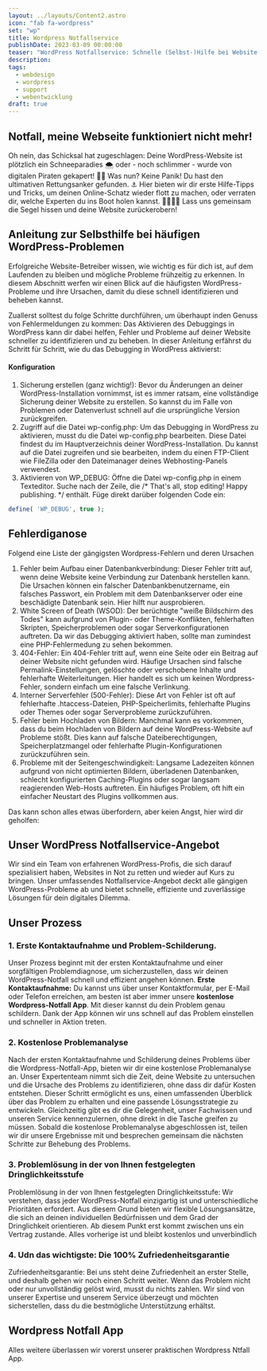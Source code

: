 ```yaml
---
layout: ../layouts/Content2.astro
icon: "fab fa-wordpress"
set: "wp"
title: Wordpress Notfallservice
publishDate: 2023-03-09 00:00:00
teaser: "WordPress Notfallservice: Schnelle (Selbst-)Hilfe bei Website-Problemen"
description:
tags:
  - webdesign
  - wordpress
  - support
  - webentwicklung
draft: true
---
```




## Notfall, meine Webseite funktioniert nicht mehr!
Oh nein, das Schicksal hat zugeschlagen: Deine WordPress-Website ist plötzlich ein Schneeparadies 🌨️ oder - noch schlimmer - wurde von digitalen Piraten gekapert! 🏴‍☠️ Was nun? Keine Panik! Du hast den ultimativen Rettungsanker gefunden. ⚓ Hier bieten wir dir erste Hilfe-Tipps und Tricks, um deinen Online-Schatz wieder flott zu machen, oder verraten dir, welche Experten du ins Boot holen kannst. 🌊⛵👩‍💻 Lass uns gemeinsam die Segel hissen und deine Website zurückerobern!

## Anleitung zur Selbsthilfe bei häufigen WordPress-Problemen
Erfolgreiche Website-Betreiber wissen, wie wichtig es für dich ist, auf dem Laufenden zu bleiben und mögliche Probleme frühzeitig zu erkennen. In diesem Abschnitt werfen wir einen Blick auf die häufigsten WordPress-Probleme und ihre Ursachen, damit du diese schnell identifizieren und beheben kannst.

Zuallerst solltest du folge Schritte durchführen, um überhaupt inden Genuss von Fehlermeldungen zu kommen:
Das Aktivieren des Debuggings in WordPress kann dir dabei helfen, Fehler und Probleme auf deiner Website schneller zu identifizieren und zu beheben. In dieser Anleitung erfährst du Schritt für Schritt, wie du das Debugging in WordPress aktivierst:

#### Konfiguration
1. Sicherung erstellen (ganz wichtig!): Bevor du Änderungen an deiner WordPress-Installation vornimmst, ist es immer ratsam, eine vollständige Sicherung deiner Website zu erstellen. So kannst du im Falle von Problemen oder Datenverlust schnell auf die ursprüngliche Version zurückgreifen.
2. Zugriff auf die Datei wp-config.php: Um das Debugging in WordPress zu aktivieren, musst du die Datei wp-config.php bearbeiten. Diese Datei findest du im Hauptverzeichnis deiner WordPress-Installation. Du kannst auf die Datei zugreifen und sie bearbeiten, indem du einen FTP-Client wie FileZilla oder den Dateimanager deines Webhosting-Panels verwendest.
3. Aktivieren von WP_DEBUG: Öffne die Datei wp-config.php in einem Texteditor. Suche nach der Zeile, die /* That's all, stop editing! Happy publishing. */ enthält. Füge direkt darüber folgenden Code ein:

```php
define( 'WP_DEBUG', true );
```


## Fehlerdiganose
Folgend eine Liste der gängigsten Wordpress-Fehlern und deren Ursachen

1. Fehler beim Aufbau einer Datenbankverbindung: Dieser Fehler tritt auf, wenn deine Website keine Verbindung zur Datenbank herstellen kann. Die Ursachen können ein falscher Datenbankbenutzername, ein falsches Passwort, ein Problem mit dem Datenbankserver oder eine beschädigte Datenbank sein. Hier hilft nur ausprobieren.
2. White Screen of Death (WSOD): Der berüchtigte "weiße Bildschirm des Todes" kann aufgrund von Plugin- oder Theme-Konflikten, fehlerhaften Skripten, Speicherproblemen oder sogar Serverkonfigurationen auftreten. Da wir das Debugging aktiviert haben, sollte man zumindest eine PHP-Fehlermedung zu sehen bekommen.
3. 404-Fehler: Ein 404-Fehler tritt auf, wenn eine Seite oder ein Beitrag auf deiner Website nicht gefunden wird. Häufige Ursachen sind falsche Permalink-Einstellungen, gelöschte oder verschobene Inhalte und fehlerhafte Weiterleitungen. Hier handelt es sich um keinen Wordpress-Fehler, sondern einfach um eine falsche Verlinkung.
4. Interner Serverfehler (500-Fehler): Diese Art von Fehler ist oft auf fehlerhafte .htaccess-Dateien, PHP-Speicherlimits, fehlerhafte Plugins oder Themes oder sogar Serverprobleme zurückzuführen. 
5. Fehler beim Hochladen von Bildern: Manchmal kann es vorkommen, dass du beim Hochladen von Bildern auf deine WordPress-Website auf Probleme stößt. Dies kann auf falsche Dateiberechtigungen, Speicherplatzmangel oder fehlerhafte Plugin-Konfigurationen zurückzuführen sein.
6. Probleme mit der Seitengeschwindigkeit: Langsame Ladezeiten können aufgrund von nicht optimierten Bildern, überladenen Datenbanken, schlecht konfigurierten Caching-Plugins oder sogar langsam reagierenden Web-Hosts auftreten. Ein häufiges Problem, oft hift ein einfacher Neustart des Plugins vollkommen aus.

Das kann schon alles etwas überfordern, aber keien Angst, hier wird dir geholfen:

## Unser WordPress Notfallservice-Angebot
Wir sind ein Team von erfahrenen WordPress-Profis, die sich darauf spezialisiert haben, Websites in Not zu retten und wieder auf Kurs zu bringen. Unser umfassendes Notfallservice-Angebot deckt alle gängigen WordPress-Probleme ab und bietet schnelle, effiziente und zuverlässige Lösungen für dein digitales Dilemma.



## Unser Prozess
### 1. Erste Kontaktaufnahme und Problem-Schilderung. 
Unser Prozess beginnt mit der ersten Kontaktaufnahme und einer sorgfältigen Problemdiagnose, um sicherzustellen, dass wir deinen WordPress-Notfall schnell und effizient angehen können.
**Erste Kontaktaufnahme:** Du kannst uns über unser Kontaktformular, per E-Mail oder Telefon erreichen, am besten ist aber immer unsere **kostenlose Wordpress-Notfall App**. Mit dieser kannst du dein Problem genau schildern. Dank der App können wir uns schnell auf das Problem einstellen und schneller in Aktion treten. 

### 2. Kostenlose Problemanalyse
Nach der ersten Kontaktaufnahme und Schilderung deines Problems über die Wordpress-Notfall-App, bieten wir dir eine kostenlose Problemanalyse an. Unser Expertenteam nimmt sich die Zeit, deine Website zu untersuchen und die Ursache des Problems zu identifizieren, ohne dass dir dafür Kosten entstehen. 
Dieser Schritt ermöglicht es uns, einen umfassenden Überblick über das Problem zu erhalten und eine passende Lösungsstrategie zu entwickeln. Gleichzeitig gibt es dir die Gelegenheit, unser Fachwissen und unseren Service kennenzulernen, ohne direkt in die Tasche greifen zu müssen.
Sobald die kostenlose Problemanalyse abgeschlossen ist, teilen wir dir unsere Ergebnisse mit und besprechen gemeinsam die nächsten Schritte zur Behebung des Problems.

### 3. Problemlösung in der von Ihnen festgelegten Dringlichkeitsstufe
Problemlösung in der von Ihnen festgelegten Dringlichkeitsstufe: Wir verstehen, dass jeder WordPress-Notfall einzigartig ist und unterschiedliche Prioritäten erfordert. Aus diesem Grund bieten wir flexible Lösungsansätze, die sich an deinen individuellen Bedürfnissen und dem Grad der Dringlichkeit orientieren. 
Ab diesem Punkt erst kommt zwischen uns ein Vertrag zustande. Alles vorherige ist und bleibt kostenlos und unverbindlich

### 4. Udn das wichtigste: Die 100% Zufriedenheitsgarantie
Zufriedenheitsgarantie: Bei uns steht deine Zufriedenheit an erster Stelle, und deshalb gehen wir noch einen Schritt weiter. Wenn das Problem nicht oder nur unvollständig gelöst wird, musst du nichts zahlen. Wir sind von unserer Expertise und unserem Service überzeugt und möchten sicherstellen, dass du die bestmögliche Unterstützung erhältst.


## Wordpress Notfall App
Alles weitere überlassen wir vorerst unserer praktischen Wordpress Ntfall App. 

<NotfallApp client:load />
